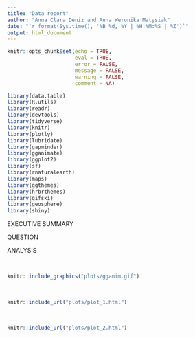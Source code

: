 ```yaml
---
title: "Data report"
author: "Anna Clara Deniz and Anna Weronika Matysiak"
date: "`r format(Sys.time(), '%B %d, %Y | %H:%M:%S | %Z')`"
output: html_document
---
```


```r
knitr::opts_chunk$set(echo = TRUE,
                      eval = TRUE,
                      error = FALSE,
                      message = FALSE,
                      warning = FALSE,
                      comment = NA)
```

```r
library(data.table)
library(R.utils)
library(readr)
library(devtools)
library(tidyverse)
library(knitr)
library(plotly)
library(lubridate)
library(gapminder)
library(gganimate)
library(ggplot2)
library(sf)
library(rnaturalearth)
library(maps)
library(ggthemes)
library(hrbrthemes)
library(gifski)
library(geosphere)
library(shiny)
```


EXECUTIVE SUMMARY

QUESTION

ANALYSIS

<br>



```r
knitr::include_graphics("plots/gganim.gif")
```
<br>

```r
knitr::include_url("plots/plot_1.html")
```
<br>

```r
knitr::include_url("plots/plot_2.html")
```
<br>
